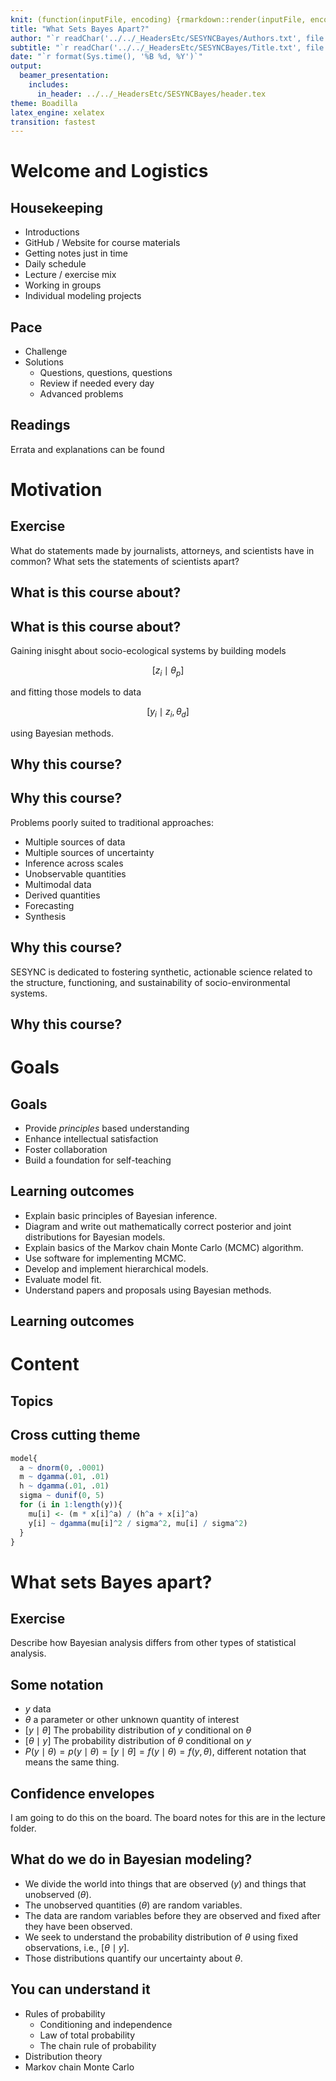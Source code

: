 ```yaml
---
knit: (function(inputFile, encoding) {rmarkdown::render(inputFile, encoding = encoding, output_dir = "../../content/lectures/")})
title: "What Sets Bayes Apart?"
author: "`r readChar('../../_HeadersEtc/SESYNCBayes/Authors.txt', file.info('../../_HeadersEtc/SESYNCBayes/Authors.txt')$size)`"
subtitle: "`r readChar('../../_HeadersEtc/SESYNCBayes/Title.txt', file.info('../../_HeadersEtc/SESYNCBayes/Title.txt')$size)`"
date: "`r format(Sys.time(), '%B %d, %Y')`"
output: 
  beamer_presentation:
    includes:
      in_header: ../../_HeadersEtc/SESYNCBayes/header.tex
theme: Boadilla
latex_engine: xelatex
transition: fastest
---
```


# Welcome and Logistics

## Housekeeping

- Introductions
- GitHub / Website for course materials
- Getting notes just in time
- Daily schedule
- Lecture / exercise mix
- Working in groups
- Individual modeling projects

## Pace 

- Challenge
- Solutions
  - Questions, questions, questions
  - Review if needed every day
  - Advanced problems

## Readings

\begin{center}
\includegraphics[width=0.3\paperwidth]{../../_Graphics/HobbsHootenBookCover.png}
\end{center}

Errata and explanations can be found \href{http://www.stat.colostate.edu/~hooten/papers/pdf/Hobbs_Hooten_Bayesian_Models_2015_errata.pdf}{\beamerbutton{here}}

# Motivation

## Exercise

What do statements made by journalists, attorneys, and scientists have in common? What sets the statements of scientists apart? 

## What is this course about?

\center\includegraphics[width=0.95\paperwidth]{../../_Graphics/ConceptsTheory.png}

## What is this course about?

Gaining inisght about socio-ecological systems by building models

$$[z_{i}\mid \theta_{p}]$$

and fitting those models to data

$$ [y_{i} \mid z_{i},\theta_{d}] $$

using Bayesian methods.



## Why this course?

\begin{columns}[T]

\begin{column}[T]{8cm}
\center\includegraphics[width=0.95\columnwidth]{../../_Graphics/CedarCreek.jpg}
\end{column}

\begin{column}[T]{5cm}
\center\includegraphics[width=.8\columnwidth]{../../_Graphics/BlockedDesign.pdf}
\end{column}

\end{columns}

## Why this course?

Problems poorly suited to traditional approaches:

- Multiple sources of data
- Multiple sources of uncertainty
- Inference across scales
- Unobservable quantities
- Multimodal data
- Derived quantities
- Forecasting
- Synthesis

## Why this course?

SESYNC is dedicated to fostering synthetic, actionable science related to the structure, functioning, and sustainability of socio-environmental systems.

\center \includegraphics[width=0.25\paperwidth]{../../_HeadersEtc/SESYNCBayes/logo.png}

## Why this course?

\vspace {-1cm}

\center\includegraphics[width=0.85\paperwidth]{../../_Graphics/SokalRohlf.pdf}

# Goals

## Goals

- Provide *principles* based understanding
- Enhance intellectual satisfaction
- Foster collaboration
- Build a foundation for self-teaching




## Learning outcomes

- Explain basic principles of Bayesian inference.
- Diagram and write out mathematically correct posterior and joint distributions for Bayesian models.
- Explain basics of the Markov chain Monte Carlo (MCMC) algorithm. 
- Use software for implementing MCMC. 
- Develop and implement hierarchical models. 
- Evaluate model fit.
- Understand papers and proposals using Bayesian methods.

## Learning outcomes

\center\includegraphics[width=0.35\columnwidth]{../../_Graphics/HobbsModelingProcess.pdf}

# Content

## Topics

\center\includegraphics[width=0.9\paperwidth]{../../_Graphics/CourseTopics.png}

## Cross cutting theme

\begin{columns}[T]

\begin{column}[T]{4cm}
\includegraphics[width=1\columnwidth]{../../_Graphics/FirstDAG.png}
\end{column}

\begin{column}[T]{9cm} 
\begin{eqnarray*}
\mu_{i} & = & \frac{mx_{i}^{a}}{h^{a}+x_{i}^{a}}\\
{[}a, h, m, \sigma^{2} \mid \bm{y}{]} &\propto &  \prod_{i=1}^{n}{[}y_{i} \mid \mu_{i},\sigma^{2}{]}{[}a{]}{[}h{]}{[}m{]}{[}\sigma^{2}{]}
\end{eqnarray*}
\end{column}

\end{columns}

\footnotesize
``` r
model{
  a ~ dnorm(0, .0001)
  m ~ dgamma(.01, .01)
  h ~ dgamma(.01, .01)
  sigma ~ dunif(0, 5)
  for (i in 1:length(y)){
    mu[i] <- (m * x[i]^a) / (h^a + x[i]^a)
    y[i] ~ dgamma(mu[i]^2 / sigma^2, mu[i] / sigma^2)
  }
}
```

# What sets Bayes apart?

## Exercise

Describe how Bayesian analysis differs from other types of statistical analysis.

## Some notation

- $y$ data
- $\theta$ a parameter or other unknown quantity of interest
- $[y\mid\theta]$ The probability distribution of $y$ conditional on $\theta$
- $[\theta\mid y]$ The probability distribution of $\theta$ conditional on $y$
- $P(y\mid\theta)=p(y\mid\theta)=[y\mid\theta]=f(y\mid\theta)=f(y,\theta)$, different notation that means the same thing.

## Confidence envelopes

I am going to do this on the board. The board notes for this are in the lecture folder.

## What do we do in Bayesian modeling?

- We divide the world into things that are observed $(y)$ and things that unobserved $(\theta)$.
- The unobserved quantities $(\theta)$ are random variables. 
- The data are random variables before they are observed and fixed after they have been observed.
- We seek to understand the probability distribution of $\theta$ using fixed observations, i.e., $[\theta\mid y]$.
- Those distributions quantify our uncertainty about $\theta$.

## You can understand it

- Rules of probability
    + Conditioning and independence
    + Law of total probability
    + The chain rule of probability
- Distribution theory
- Markov chain Monte Carlo

\center\includegraphics[width=0.85\paperwidth]{../../_Graphics/ConceptsTheory.png}
